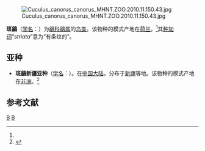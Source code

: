 {{Speciesbox
| taxon = Muscicapa striata
| image = Muscicapa striata 1 (Martin Mecnarowski).jpg
| binomial_authority = Pallas, 1764<ref name='id3848'>{{cite web| url =http://www.bioinfo.cn/db05/BjdwSpecies.php?action=view&id=3848| title =斑鶲| work =《中国动物物种编目数据库》| publisher =中国科学院微生物研究所| author =中国科学院动物研究所| accessdate =2009-04-04| deadurl =yes| archiveurl =https://web.archive.org/web/20160305052934/http://www.bioinfo.cn/db05/BjdwSpecies.php?action=view&id=3848| archivedate =2016-03-05}}</ref>
}}
[[File:Cuculus_canorus_canorus_MHNT.ZOO.2010.11.150.43.jpg|thumb]]

'''斑鶲'''（[[学名|学名]]：{{lang|la|''Muscicapa striata''}}）为[[鶲科|鶲科]][[鶲属|鶲属]]的[[鸟类|鸟类]]。该物种的模式产地在[[荷兰|荷兰]]。<ref name='id3848'/>其[[种加词|种加词]]“''striata''”意为“有条纹的”。

== 亚种 ==
* '''斑鶲新疆亚种'''（[[学名|学名]]：{{lang|la|''Muscicapa striata neumanni''}}）。在[[中国大陆|中国大陆]]，分布于[[新疆|新疆]]等地。该物种的模式产地在[[非洲|非洲]]。<ref name='id3849'>{{cite web| url =http://www.bioinfo.cn/db05/BjdwSpecies.php?action=view&id=3849| title =斑鶲新疆亚种| work =《中国动物物种编目数据库》| publisher =中国科学院微生物研究所| author =中国科学院动物研究所| accessdate =2009-04-04| deadurl =yes| archiveurl =https://web.archive.org/web/20160305030605/http://www.bioinfo.cn/db05/BjdwSpecies.php?action=view&id=3849| archivedate =2016-03-05}}</ref>

== 参考文献 ==
{{reflist}}
{{Taxonbar|from=Q26607}}

[[Category:鹟属|B]]
[[Category:1764年描述的鸟类|B]]
